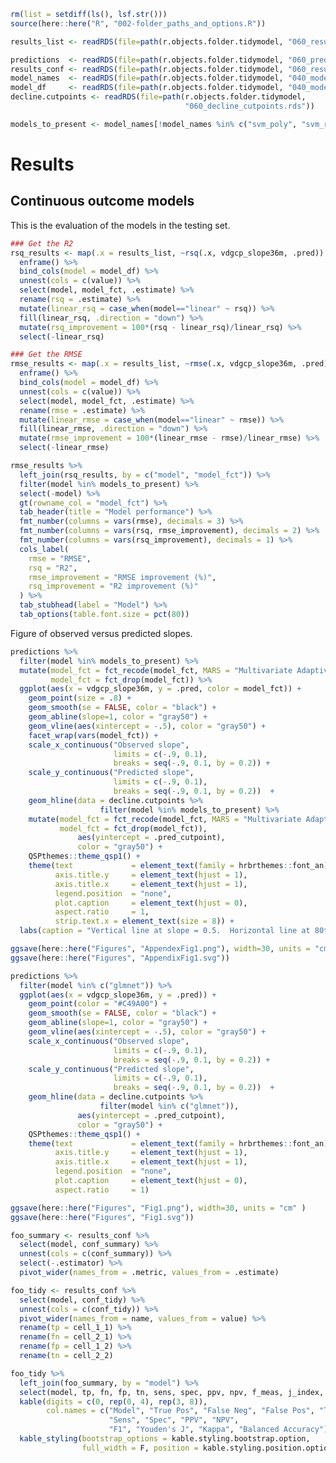 
```r
rm(list = setdiff(ls(), lsf.str()))
source(here::here("R", "002-folder_paths_and_options.R"))

results_list <- readRDS(file=path(r.objects.folder.tidymodel, "060_results_list.rds"))

predictions  <- readRDS(file=path(r.objects.folder.tidymodel, "060_predictions.rds"))
results_conf <- readRDS(file=path(r.objects.folder.tidymodel, "060_results_conf.rds"))
model_names  <- readRDS(file=path(r.objects.folder.tidymodel, "040_model_names.rds"))
model_df     <- readRDS(file=path(r.objects.folder.tidymodel, "040_model_df.rds"))
decline.cutpoints <- readRDS(file=path(r.objects.folder.tidymodel,
                                       "060_decline_cutpoints.rds"))

models_to_present <- model_names[!model_names %in% c("svm_poly", "svm_rbf")]
```

# Results

## Continuous outcome models

This is the evaluation of the models in the testing set.

```r
### Get the R2
rsq_results <- map(.x = results_list, ~rsq(.x, vdgcp_slope36m, .pred)) %>%
  enframe() %>%
  bind_cols(model = model_df) %>%
  unnest(cols = c(value)) %>%
  select(model, model_fct, .estimate) %>%
  rename(rsq = .estimate) %>%
  mutate(linear_rsq = case_when(model=="linear" ~ rsq)) %>%
  fill(linear_rsq, .direction = "down") %>%
  mutate(rsq_improvement = 100*(rsq - linear_rsq)/linear_rsq) %>%
  select(-linear_rsq)

### Get the RMSE
rmse_results <- map(.x = results_list, ~rmse(.x, vdgcp_slope36m, .pred)) %>%
  enframe() %>%
  bind_cols(model = model_df) %>%
  unnest(cols = c(value)) %>%
  select(model, model_fct, .estimate) %>%
  rename(rmse = .estimate) %>%
  mutate(linear_rmse = case_when(model=="linear" ~ rmse)) %>%
  fill(linear_rmse, .direction = "down") %>%
  mutate(rmse_improvement = 100*(linear_rmse - rmse)/linear_rmse) %>%
  select(-linear_rmse)

rmse_results %>%
  left_join(rsq_results, by = c("model", "model_fct")) %>%
  filter(model %in% models_to_present) %>%
  select(-model) %>%
  gt(rowname_col = "model_fct") %>%
  tab_header(title = "Model performance") %>%
  fmt_number(columns = vars(rmse), decimals = 3) %>%
  fmt_number(columns = vars(rsq, rmse_improvement), decimals = 2) %>%
  fmt_number(columns = vars(rsq_improvement), decimals = 1) %>%
  cols_label(
    rmse = "RMSE",
    rsq = "R2",
    rmse_improvement = "RMSE improvement (%)",
    rsq_improvement = "R2 improvement (%)"
  ) %>%
  tab_stubhead(label = "Model") %>%
  tab_options(table.font.size = pct(80))

```


Figure of observed versus predicted slopes.

```r
predictions %>%
  filter(model %in% models_to_present) %>%
  mutate(model_fct = fct_recode(model_fct, MARS = "Multivariate Adaptive Regression Splines"),
         model_fct = fct_drop(model_fct)) %>%
  ggplot(aes(x = vdgcp_slope36m, y = .pred, color = model_fct)) +
    geom_point(size = .8) +
    geom_smooth(se = FALSE, color = "black") +
    geom_abline(slope=1, color = "gray50") +
    geom_vline(aes(xintercept = -.5), color = "gray50") +
    facet_wrap(vars(model_fct)) +
    scale_x_continuous("Observed slope", 
                       limits = c(-.9, 0.1), 
                       breaks = seq(-.9, 0.1, by = 0.2)) +
    scale_y_continuous("Predicted slope", 
                       limits = c(-.9, 0.1), 
                       breaks = seq(-.9, 0.1, by = 0.2))  +
    geom_hline(data = decline.cutpoints %>%
                    filter(model %in% models_to_present) %>%
    mutate(model_fct = fct_recode(model_fct, MARS = "Multivariate Adaptive Regression Splines"),
           model_fct = fct_drop(model_fct)), 
               aes(yintercept = .pred_cutpoint),
               color = "gray50") +
    QSPthemes::theme_qsp1() +
    theme(text             = element_text(family = hrbrthemes::font_an),
          axis.title.y     = element_text(hjust = 1),
          axis.title.x     = element_text(hjust = 1),
          legend.position  = "none",
          plot.caption     = element_text(hjust = 0),
          aspect.ratio     = 1,
          strip.text.x = element_text(size = 8)) +
  labs(caption = "Vertical line at slope = 0.5.  Horizontal line at 80th percentile of predictions.")

ggsave(here::here("Figures", "AppendexFig1.png"), width=30, units = "cm" )
ggsave(here::here("Figures", "AppendixFig1.svg"))
```

```r
predictions %>%
  filter(model %in% c("glmnet")) %>%
  ggplot(aes(x = vdgcp_slope36m, y = .pred)) +
    geom_point(color = "#C49A00") +
    geom_smooth(se = FALSE, color = "black") +
    geom_abline(slope=1, color = "gray50") +
    geom_vline(aes(xintercept = -.5), color = "gray50") +
    scale_x_continuous("Observed slope", 
                       limits = c(-.9, 0.1), 
                       breaks = seq(-.9, 0.1, by = 0.2)) +
    scale_y_continuous("Predicted slope", 
                       limits = c(-.9, 0.1), 
                       breaks = seq(-.9, 0.1, by = 0.2))  +
    geom_hline(data = decline.cutpoints %>%
                    filter(model %in% c("glmnet")), 
               aes(yintercept = .pred_cutpoint),
               color = "gray50") +
    QSPthemes::theme_qsp1() +
    theme(text             = element_text(family = hrbrthemes::font_an),
          axis.title.y     = element_text(hjust = 1),
          axis.title.x     = element_text(hjust = 1),
          legend.position  = "none",
          plot.caption     = element_text(hjust = 0),
          aspect.ratio     = 1) 

ggsave(here::here("Figures", "Fig1.png"), width=30, units = "cm" )
ggsave(here::here("Figures", "Fig1.svg"))
```

```r

foo_summary <- results_conf %>%
  select(model, conf_summary) %>%
  unnest(cols = c(conf_summary)) %>%
  select(-.estimator) %>%
  pivot_wider(names_from = .metric, values_from = .estimate)

foo_tidy <- results_conf %>%
  select(model, conf_tidy) %>%
  unnest(cols = c(conf_tidy)) %>%
  pivot_wider(names_from = name, values_from = value) %>%
  rename(tp = cell_1_1) %>%
  rename(fn = cell_2_1) %>%
  rename(fp = cell_1_2) %>%
  rename(tn = cell_2_2) 

foo_tidy %>%
  left_join(foo_summary, by = "model") %>%
  select(model, tp, fn, fp, tn, sens, spec, ppv, npv, f_meas, j_index, kap, bal_accuracy) %>%
  kable(digits = c(0, rep(0, 4), rep(3, 8)),
        col.names = c("Model", "True Pos", "False Neg", "False Pos", "True Neg", 
                      "Sens", "Spec", "PPV", "NPV", 
                      "F1", "Youden's J", "Kappa", "Balanced Accuracy")) %>%
  kable_styling(bootstrap_options = kable.styling.bootstrap.option, 
                full_width = F, position = kable.styling.position.option)



```